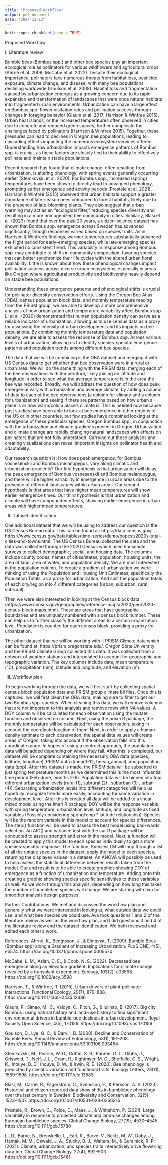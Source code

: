 ```yaml
---
title: "Proposed Workflow"
output: pdf_document
date: "2024-11-13"
---
```


```r
knitr::opts_chunk$set(echo = TRUE)
```

Proposed Workflow 

I. Literature review

Bumble bees (Bombus spp.) and other bee species play an important ecological role as pollinators for various wildflowers and agricultural crops (Ahrné et al. 2009; McCabe et al. 2022). Despite their ecological importance, pollinators face numerous threats from habitat loss, pesticide exposure, climate change, and disease, with many bee populations declining worldwide (Goulson et al. 2008). Habitat loss and fragmentation caused by urbanization emerges as a growing concern due to its rapid expansion and transformation of landscapes that were once natural habitats into fragmented urban environments. Urbanization can have a large effect on Bombus spp. flower visitation rates and pollination success through changes in foraging behavior (Glaum et al. 2017; Harrison & Winfree 2015). Urban heat islands, or the increased temperatures often observed in cities due to concrete and reduced green spaces, further complicate the challenges faced by pollinators (Harrison & Winfree 2015). Together, these pressures can lead to declines in Oregon bee populations, leading to cascading effects impacting the numerous ecosystem services offered. Understanding how urbanization impacts emergence patterns of Bombus spp. is crucial, as these factors are closely tied to their ability to effectively pollinate and maintain stable populations. 

Recent research has found that climate change, often resulting from urbanization, is altering phenology, with spring events generally occurring earlier (Stemkovski et al. 2020). For Bombus spp., increased (spring) temperatures have been shown to directly lead to advanced phenology, prompting earlier emergence and activity periods (Prestele et al. 2021). Harrison & Winfree (2015) observed that urban habitats support a greater abundance of late-season bees compared to forest habitats, likely due to the presence of late-blooming plants. They also suggest that urban warming may act as an "ecological filter," reducing species diversity and resulting in a more homogenized bee community in cities. Similarly, Blasi et al. (2023) found that over the past 20 years, a citizen-science dataset has shown that Bombus spp. emergence across Sweden has advanced significantly, though responses varied based on species traits. As in Harrison & Winfree’s findings, warmer temperatures substantially advanced the flight period for early-emerging species, while late-emerging species exhibited no consistent trend. This variability in response among Bombus spp. may contribute to shifts in community composition, favoring species that can better synchronize their life cycles with the altered urban floral availability. Little is known about how these phenological changes impact pollination success across diverse urban ecosystems, especially in areas like Oregon where agricultural productivity and biodiversity heavily depend on stable bee populations.

Understanding these emergence patterns and phenological shifts is crucial for pollinator diversity conservation efforts. Using the Oregon Bee Atlas (OBA), census population block data, and monthly temperature reading from the PRISM group, we are able to develop a more comprehensive analysis of how urbanization and temperature variability affect Bombus spp. Li et al. (2020) demonstrated that human population density can serve as a reliable indicator of urbanization, allowing us to use census data as a proxy for assessing the intensity of urban development and its impacts on bee populations. By combining monthly temperature data and population density, we are able to assess the response of Bombus spp. Across various levels of urbanization, allowing us to identify species-specific emergence patterns and population trends among different bee species. 

The data that we will be combining is the OBA dataset and merging it with US Census data to get whether that bee observation were in a rural or urban area. We will do the same thing with the PRISM data, merging each of the bee observations with temperature, likely joining on latitude and longitude in order to see what the average temperature is in the area the bee was recorded. Broadly, we will address the question of how does peak emergence vary with urbanization and average climate, by adding a column of data to each of the bee observations (a column for climate and a column for urbanization) and seeing if there are patterns based on how urban a place is or how warm/cold a place’s climate is. This is needed now because past studies have been able to look at bee emergence in other regions of the US or in other countries, but few studies have combined looking at the emergence of these particular species, Oregon Bombus spp., in conjunction with the urbanization and climate gradients present in Oregon. Urbanization and climate change are rapidly changing natural landscapes with effects on pollinators that are not fully understood. Carrying out these analyses and creating visualizations can reveal important insights on pollinator health and adaptability.

Our research question is: How does peak emergence, for Bombus vosnesenskii and Bombus melanopygus, vary along climatic and urbanization gradients? Our first hypothesis is that urbanization will delay the peak emergence of Bombus vosnesenskii and Bombus melanopygus, and there will be higher variability in emergence in urban areas due to the presence of different landscapes within urban areas. Our second hypothesis is that areas that have higher mean temperatures will show earlier emergence times. Our third hypothesis is that urbanization and climate will have compounded effects, showing earlier emergence in urban areas with higher mean temperatures. 


II. Dataset identification

One additional dataset that we will be using to address our question is the US Census Bureau data. This can be found at: https://data.census.gov/, https://www.census.gov/data/tables/time-series/demo/popest/2020s-total-cities-and-towns.html. The US Census Bureau collected the data and the data was collected through the 2020 Census which used household surveys to collect demographic, social, and housing data. The columns include county codes, names of cities/states, population, housing units, the area of land, area of water, and population density. We are most interested in the population column. To create a gradient of urbanization we were thinking of using the Population and Housing Unit Estimates, specifically the Population Totals, as a proxy for urbanization. And split the population totals of each city/region into 4 different categories (urban, suburban, rural, subrural). 

Then we were also interested in looking at the Census block data (https://www.census.gov/geographies/reference-maps/2020/geo/2020-census-block-maps.html). These are areas that have geographic boundaries and are uniquely numbered with a census block number. These can help us to further classify the different areas to a certain urbanization level. Population is counted for each census block, providing a proxy for urbanization. 

The other dataset that we will be working with it PRISM Climate data which can be found at: https://prism.oregonstate.edu/. Oregon State University and the PRISM Climate Group collected this data. It was collected from a network of weather stations and interpolated to account for geographic and topographic variation. The key columns include date, mean temperature (°C), precipitation (mm), latitude and longitude, and elevation (m).



III. Workflow plan

To begin working through the data, we will first start by collecting spatial census block population data and PRISM group climate bil files. Once this is captured, we will first clean the OBA data, making sure to filter to get our two Bombus spp. species. When cleaning this data, we will remove columns that are not important to this analysis and remove rows with NA values. A DOY column will be calculated for each observation using the mutate function and observed on column. Next, using the prism R package, the monthly temperature will be calculated for each observation, taking in account the coordinate location of them. Next, in order to apply a human density estimate to each observation, the spatial data values will create areas of Oregon, taking into account if the observation falls into this coordinate range. In hopes of using a centroid approach, the population data will be added depending on where they fall. After this is completed, our dataset will be complete containing the necessary OBA data (species, latitude, longitude), PRISM data (tmean1-12, tmean_annual), and population data (pop). After this dataset is made, the PRISM data will be subsetted to just spring temperature months as we determined this is the most influential time period (Feb-June, months 2-6). Population data will be binned into four different urbanization levels (rural (1), subrural (2) , suburban (3) , urban (4)). Separating urbanization levels into different categories will help us hopefully recognize trends more easily, accounting for some variation in development level. After this is created all data will be added to a linear mixed model using the lme4 R package. DOY will be the response variable with spring temperature, urbanization level, latitude, and longitude as fixed variables (Possibly considering springTemp * latitude relationship). Species will be the random variable in this model to account for species differences. The step() function will be used to assess the best model using backwards selection. An AIC() and variance test with the car R package will be conducted to assess strength and error in the model. Next, a function will be created to apply this model to each species individually to get a more species-specific response. The function, SpeciesLLM will loop through a list of all the unique species in the dataset, apply the model to each species, returning the displayed values in a dataset. An ANOVA will possibly be used to help assess the statistical difference between results taken from the model. Our end result is to be able to create graphics showing DOY of emergence as a function of urbanization and temperature. Adding onto this, creating a graphic showing species specific sensitivities to these variables as well. As we work through this analysis, depending on how long this takes the number of bumblebee species will change. We are starting with two for smoother analysis design purposes. 



Partner Contributions: We met and discussed the workflow plan and generally what we were interested in looking at, what outside data we could use, and what bee species we could use. Ava took questions 1 and 2 of the literature review as well as the workflow plan, and I did questions 3 and 4 of the literature review and the dataset identification. We both reviewed and edited each other's work. 



References: 
Ahrné, K., Bengtsson, J., & Elmqvist, T. (2009). Bumble Bees (Bombus spp) along a Gradient of Increasing Urbanization. PLoS ONE, 4(5), e5574. https://doi.org/10.1371/journal.pone.0005574

McCabe, L. M., Aslan, C. E., & Cobb, N. S. (2022). Decreased bee emergence along an elevation gradient: Implications for climate change revealed by a transplant experiment. Ecology, 103(2), e03598. https://doi.org/10.1002/ecy.3598

Harrison, T., & Winfree, R. (2015). Urban drivers of plant‐pollinator interactions. Functional Ecology, 29(7), 879–888. https://doi.org/10.1111/1365-2435.12486

Glaum, P., Simao, M.-C., Vaidya, C., Fitch, G., & Iulinao, B. (2017). Big city Bombus : using natural history and land-use history to find significant environmental drivers in bumble-bee declines in urban development. Royal Society Open Science, 4(5), 170156. https://doi.org/10.1098/rsos.170156

Goulson, D., Lye, G. C., & Darvill, B. (2008). Decline and Conservation of Bumble Bees. Annual Review of Entomology, 53(1), 191–208. https://doi.org/10.1146/annurev.ento.53.103106.093454

Stemkovski, M., Pearse, W. D., Griffin, S. R., Pardee, G. L., Gibbs, J., Griswold, T., Neff, J. L., Oram, R., Rightmyer, M. G., Sheffield, C. S., Wright, K., Inouye, B. D., Inouye, D. W., & Irwin, R. E. (2020). Bee phenology is predicted by climatic variation and functional traits. Ecology Letters, 23(11), 1589–1598. https://doi.org/10.1111/ele.13583

Blasi, M., Carrié, R., Fägerström, C., Svensson, E., & Persson, A. S. (2023). Historical and citizen-reported data show shifts in bumblebee phenology over the last century in Sweden. Biodiversity and Conservation, 32(5), 1523–1547. https://doi.org/10.1007/s10531-023-02563-5

Prestele, R., Brown, C., Polce, C., Maes, J., & Whitehorn, P. (2021). Large variability in response to projected climate and land‐use changes among European bumblebee species. Global Change Biology, 27(19), 4530–4545. https://doi.org/10.1111/gcb.15780

Li, D., Barve, N., Brenskelle, L., Earl, K., Barve, V., Belitz, M. W., Doby, J., Hantak, M. M., Oswald, J. A., Stucky, B. J., Walters, M., & Guralnick, R. P. (2021). Climate, urbanization, and species traits interactively drive flowering duration. Global Change Biology, 27(4), 892–903. https://doi.org/10.1111/gcb.15461

